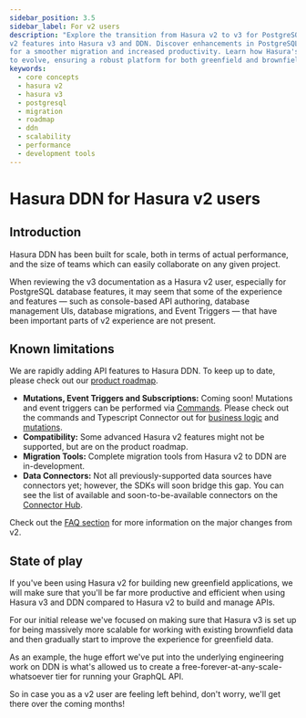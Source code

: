 ```yaml
---
sidebar_position: 3.5
sidebar_label: For v2 users
description: "Explore the transition from Hasura v2 to v3 for PostgreSQL users, including a roadmap for reintegrating
v2 features into Hasura v3 and DDN. Discover enhancements in PostgreSQL support, development tools, and future updates
for a smoother migration and increased productivity. Learn how Hasura's focus on scalability and performance continues
to evolve, ensuring a robust platform for both greenfield and brownfield projects."
keywords:
  - core concepts
  - hasura v2
  - hasura v3
  - postgresql
  - migration
  - roadmap
  - ddn
  - scalability
  - performance
  - development tools
---
```


# Hasura DDN for Hasura v2 users

## Introduction

Hasura DDN has been built for scale, both in terms of actual performance, and the size of teams which can easily
collaborate on any given project.

When reviewing the v3 documentation as a Hasura v2 user, especially for PostgreSQL database features, it may seem that
some of the experience and features — such as console-based API authoring, database management UIs, database migrations,
and Event Triggers — that have been important parts of v2 experience are not present.

## Known limitations

We are rapidly adding API features to Hasura DDN. To keep up to date, please check out our
[product roadmap](https://github.com/orgs/hasura/projects/201).

- **Mutations, Event Triggers and Subscriptions:** Coming soon! Mutations and event triggers can be performed via
  [Commands](/supergraph-modeling/commands.mdx). Please check out the commands and Typescript Connector out for
  [business logic](/getting-started/build/06-add-business-logic.mdx) and
  [mutations](/getting-started/build/08-mutate-data.mdx).
- **Compatibility:** Some advanced Hasura v2 features might not be supported, but are on the product roadmap.
- **Migration Tools:** Complete migration tools from Hasura v2 to DDN are in-development.
- **Data Connectors:** Not all previously-supported data sources have connectors yet; however, the SDKs will soon bridge
  this gap. You can see the list of available and soon-to-be-available connectors on the
  [Connector Hub](https://hasura.io/connectors).

Check out the [FAQ section](//support/faq.mdx) for more information on the major changes from v2.

## State of play

If you've been using Hasura v2 for building new greenfield applications, we will make sure that you'll be far more
productive and efficient when using Hasura v3 and DDN compared to Hasura v2 to build and manage APIs.

For our initial release we've focused on making sure that Hasura v3 is set up for being massively more scalable for
working with existing brownfield data and then gradually start to improve the experience for greenfield data.

As an example, the huge effort we've put into the underlying engineering work on DDN is what's allowed us to create a
free-forever-at-any-scale-whatsoever tier for running your GraphQL API.

So in case you as a v2 user are feeling left behind, don't worry, we'll get there over the coming months!
